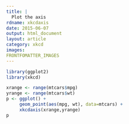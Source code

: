```yaml
---
title: |
  Plot the axis
rdname: xkcdaxis
date: 2015-06-07
output: html_document
layout: article
category: xkcd
images:
FRONTFOMATTER_IMAGES
---
```


```r
library(ggplot2)
library(xkcd)
```

```r
xrange <- range(mtcars$mpg)
yrange <- range(mtcars$wt)
p <- ggplot() +
     geom_point(aes(mpg, wt), data=mtcars) +
     xkcdaxis(xrange,yrange)
p



```
